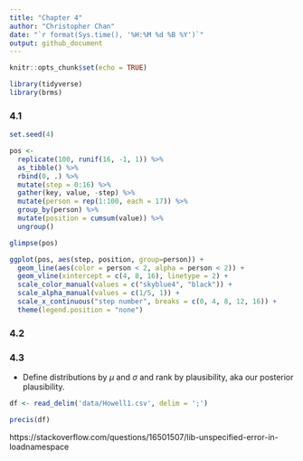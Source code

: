 ```yaml
---
title: "Chapter 4"
author: "Christopher Chan"
date: "`r format(Sys.time(), '%H:%M %d %B %Y')`"
output: github_document
---
```


```r
knitr::opts_chunk$set(echo = TRUE)
```

```r
library(tidyverse)
library(brms)
```


### 4.1
```r
set.seed(4)

pos <- 
  replicate(100, runif(16, -1, 1)) %>%
  as_tibble() %>%
  rbind(0, .) %>%
  mutate(step = 0:16) %>%
  gather(key, value, -step) %>%
  mutate(person = rep(1:100, each = 17)) %>%
  group_by(person) %>%
  mutate(position = cumsum(value)) %>%
  ungroup()

glimpse(pos)
```

```r
ggplot(pos, aes(step, position, group=person)) +
  geom_line(aes(color = person < 2, alpha = person < 2)) + 
  geom_vline(xintercept = c(4, 8, 16), linetype = 2) +
  scale_color_manual(values = c("skyblue4", "black")) +
  scale_alpha_manual(values = c(1/5, 1)) +
  scale_x_continuous("step number", breaks = c(0, 4, 8, 12, 16)) +
  theme(legend.position = "none")
```

### 4.2

### 4.3
- Define distributions by $\mu$ and $\sigma$ and rank by plausibility, aka our 
posterior plausibility.

```r
df <- read_delim('data/Howell1.csv', delim = ';')

precis(df)
```

https://stackoverflow.com/questions/16501507/lib-unspecified-error-in-loadnamespace











